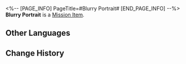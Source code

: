 <%-- [PAGE_INFO]
PageTitle=#Blurry Portrait#
[END_PAGE_INFO] --%>
{{Item Infobox
|id          = 149976
|image       = Item Blurry Portrait.png
|type        = Mission Item
|invCategory = Missions
|rarity      = 1
|effect      = 
|description = A small circular frame with a portrait within. Evidence of a certain individual's part in a certain historic event.<br />The figure in the picture did not seem to plan to let people feel the historical weight this photo should carry.
}}
{{Description|''"What will become of Belobog in a hundred years? Well, you'll have to see it through your eyes."''}}
'''Blurry Portrait''' is a [[Mission Item]].

==Other Languages==
{{Other Languages
|en   = Blurry Portrait
|zhs  = 内容模糊的肖像
|zht  = 內容模糊的肖像
|ja   = ぼんやりした肖像写真
|ko   = 흐릿한 초상
|es   = Retrato borroso
|fr   = Portrait flou
|ru   = Размытый портрет
|th   = ภาพบุคคลที่แสนจะเลือนราง
|vi   = Chân Dung Mờ Ảo
|de   = Unscharfes Porträt
|id   = Potret yang Buram
|pt   = Retrato Borrado
}}

==Change History==
{{Change History|2.0}}
